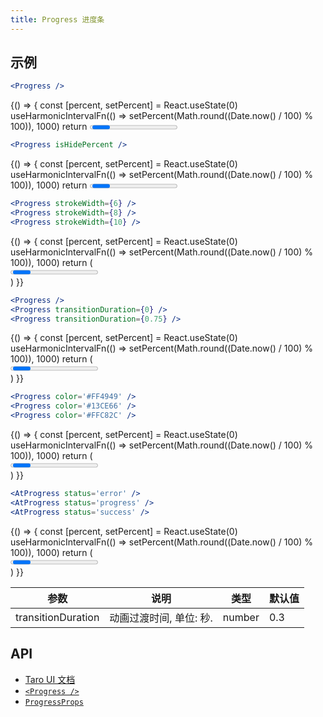 ```yaml
---
title: Progress 进度条
---
```


## 示例


```jsx title="基础"
<Progress />
```

<UI>
    {() => {
        const [percent, setPercent] = React.useState(0)
        useHarmonicIntervalFn(() => setPercent(Math.round((Date.now() / 100) % 100)), 1000)
        return <Progress percent={percent} />
    }}
</UI>

```jsx title="隐藏文字"
<Progress isHidePercent />
```

<UI>
    {() => {
        const [percent, setPercent] = React.useState(0)
        useHarmonicIntervalFn(() => setPercent(Math.round((Date.now() / 100) % 100)), 1000)
        return <Progress percent={percent} isHidePercent />
    }}
</UI>

```jsx title="线宽"
<Progress strokeWidth={6} />
<Progress strokeWidth={8} />
<Progress strokeWidth={10} />
```

<UI>
    {() => {
        const [percent, setPercent] = React.useState(0)
        useHarmonicIntervalFn(() => setPercent(Math.round((Date.now() / 100) % 100)), 1000)
        return (
            <div>
                <Progress percent={percent} strokeWidth={6} />
                <Progress percent={percent} strokeWidth={8} />
                <Progress percent={percent} strokeWidth={10} />
            </div>
        )
    }}
</UI>

```jsx title="过渡时间"
<Progress />
<Progress transitionDuration={0} />
<Progress transitionDuration={0.75} />
```

<UI>
    {() => {
        const [percent, setPercent] = React.useState(0)
        useHarmonicIntervalFn(() => setPercent(Math.round((Date.now() / 100) % 100)), 1000)
        return (
            <div>
                <Progress percent={percent} />
                <Progress percent={percent} transitionDuration={0} />
                <Progress percent={percent} transitionDuration={0.75} />
            </div>
        )
    }}
</UI>

```jsx title="颜色"
<Progress color='#FF4949' />
<Progress color='#13CE66' />
<Progress color='#FFC82C' />
```

<UI>
    {() => {
        const [percent, setPercent] = React.useState(0)
        useHarmonicIntervalFn(() => setPercent(Math.round((Date.now() / 100) % 100)), 1000)
        return (
            <div>
                <Progress percent={percent} color="#FF4949" />
                <Progress percent={percent} color="#13CE66" />
                <Progress percent={percent} color="#FFC82C" />
            </div>
        )
    }}
</UI>

```jsx title="状态"
<AtProgress status='error' />
<AtProgress status='progress' />
<AtProgress status='success' />
```

<UI>
    {() => {
        const [percent, setPercent] = React.useState(0)
        useHarmonicIntervalFn(() => setPercent(Math.round((Date.now() / 100) % 100)), 1000)
        return (
            <div>
                <Progress percent={percent} status="progress" />
                <Progress percent={percent} status="success" />
                <Progress percent={percent} status="error" />
            </div>
        )
    }}
</UI>

| 参数               | 说明                    | 类型   | 默认值 |
| ------------------ | ----------------------- | ------ | ------ |
| transitionDuration | 动画过渡时间, 单位: 秒. | number | 0.3    |

## API

-   [Taro UI 文档](https://taro-ui.jd.com/#/docs/progress)
-   [`<Progress />`](../modules/_progress_.md)
-   [`ProgressProps`](../interfaces/_progress_.progressprops.md)
